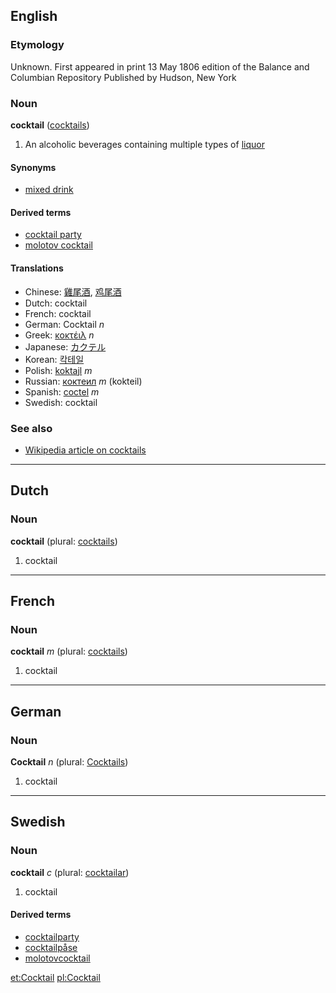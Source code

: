 ==English==
===Etymology===
Unknown. First appeared in print 13 May 1806 edition of the Balance and Columbian Repository Published by Hudson, New York

===Noun===
'''cocktail''' ([[cocktails]])

# An alcoholic beverages containing multiple types of [[liquor]]

====Synonyms====
*[[mixed drink]]

====Derived terms====
*[[cocktail party]]
*[[molotov cocktail]]

====Translations====
*Chinese: [[雞尾酒]], [[鸡尾酒]]
*Dutch: cocktail
*French: cocktail
*German: Cocktail ''n''
*Greek: [[κοκτέιλ]] ''n''
*Japanese: [[カクテル]]
*Korean: [[칵테일]]
*Polish: [[koktajl]] ''m''
*Russian: [[коктеил]] ''m'' (kokteil)
*Spanish: [[coctel]] ''m''
*Swedish: cocktail

===See also===
*[[w:Cocktail|Wikipedia article on cocktails]]

----

==Dutch==
===Noun===
'''cocktail''' (plural: [[cocktails]])

# cocktail

----

==French==
===Noun===
'''cocktail''' ''m'' (plural: [[cocktails]])

# cocktail

----

==German==
===Noun===
'''Cocktail''' ''n'' (plural: [[Cocktails]])

# cocktail

----

==Swedish==
===Noun===
'''cocktail''' ''c'' (plural: [[cocktailar]])

# cocktail

====Derived terms====
*[[cocktailparty]]
*[[cocktailpåse]]
*[[molotovcocktail]]

[[et:Cocktail]]
[[pl:Cocktail]]